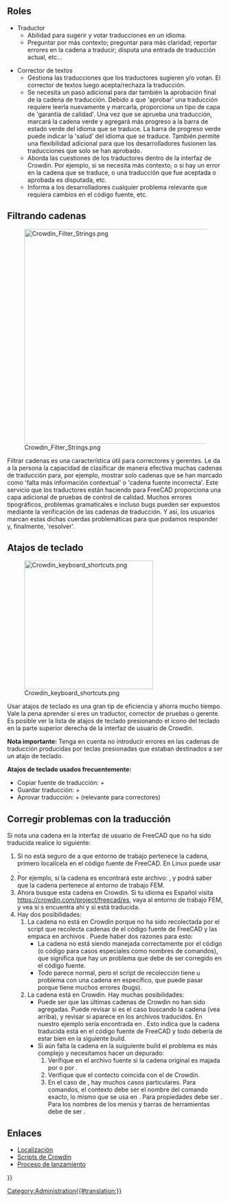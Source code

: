 <languages/>
{{TOCright}}

==Roles==

* Traductor
** Abilidad para sugerir y votar traducciones en un idioma.
** Preguntar por más contexto; preguntar para más claridad; reportar errores en la cadena a traducir; disputa una entrada de traducción actual, etc...

* Corrector de textos
** Gestiona las traducciones que los traductores sugieren y/o votan. El corrector de textos luego acepta/rechaza la traducción.
** Se necesita un paso adicional para dar también la aprobación final de la cadena de traducción. Debido a que 'aprobar' una traducción requiere leerla nuevamente y marcarla, proporciona un tipo de capa de 'garantía de calidad'. Una vez que se aprueba una traducción, marcará la cadena verde y agregará más progreso a la barra de estado verde del idioma que se traduce. La barra de progreso verde puede indicar la 'salud' del idioma que se traduce. También permite una flexibilidad adicional para que los desarrolladores fusionen las traducciones que solo se han aprobado.
** Aborda las cuestiones de los traductores dentro de la interfaz de Crowdin. Por ejemplo, si se necesita más contexto; o si hay un error en la cadena que se traduce, o una traducción que fue aceptada o aprobada es disputada, etc.
** Informa a los desarrolladores cualquier problema relevante que requiera cambios en el código fuente, etc.

<span id="Filtering_strings"></span>
==Filtrando cadenas==

[[File:Crowdin Filter Strings.png|500px]]

Filtrar cadenas es una característica útil para correctores y gerentes. Le da a la persona la capacidad de clasificar de manera efectiva muchas cadenas de traducción para, por ejemplo, mostrar solo cadenas que se han marcado como 'falta más información contextual' o 'cadena fuente incorrecta'. Este servicio que los traductores están haciendo para FreeCAD proporciona una capa adicional de pruebas de control de calidad. Muchos errores tipográficos, problemas gramaticales e incluso bugs pueden ser expuestos mediante la verificación de las cadenas de traducción. Y así, los usuarios marcan estas dichas cuerdas problemáticas para que podamos responder y, finalmente, 'resolver'.

<span id="Keyboard_shortcuts"></span>
==Atajos de teclado==

[[File:Crowdin keyboard shortcuts.png|300px]]

Usar atajos de teclado es una gran tip de eficiencia y ahorra mucho tiempo. Vale la pena aprender si eres un traductor, corrector de pruebas o gerente. Es posible ver la lista de atajos de teclado presionando el icono del teclado en la parte superior derecha de la interfaz de usuario de Crowdin. 

'''Nota importante:''' Tenga en cuenta no introducir errores en las cadenas de traducción producidas por teclas presionadas que estaban destinados a ser un atajo de teclado.

'''Atajos de teclado usados frecuentemente:'''
* Copiar fuente de traducción: {{KEY|Alt}}+{{KEY|C}}
* Guardar traducción: {{KEY|Ctrl}}+{{KEY|Enter}}
* Aprovar traducción: {{KEY|Alt}}+{{KEY|L}} (relevante para correctores)

<span id="Fix_translation_issues"></span>
==Corregir problemas con la traducción==

Si nota una cadena en la interfaz de usuario de FreeCAD que no ha sido traducida realice lo siguiente:
# Si no está seguro de a que entorno de trabajo pertenece la cadena, primero localícela en el código fuente de FreeCAD. En Linux puede usar {{Incode|grep -r "English text" *}}.
# Por ejemplo, si la cadena es {{Incode|"Solver Calculix Standard"}} encontrará este archivo: {{FileName|src/Mod/Fem/femcommands/commands.py}}, y podrá saber que la cadena pertenece al entorno de trabajo FEM.
# Ahora busque esta cadena en Crowdin. Si tu idioma es Español visita https://crowdin.com/project/freecad/es, vaya al entorno de trabajo FEM, y vea si s encuentra ahí y si está traducida.
# Hay dos posibilidades:
## La cadena no está en Crowdin porque no ha sido recolectada por el script que recolecta cadenas de el código fuente de FreeCAD y las empaca en archivos {{FileName|.ts}}. Puede haber dos razones para esto:
##* La cadena no está siendo manejada correctamente por el código {{Incode|translate()}} (o {{Incode|QT_TRANSLATE_NOOP()}} código para casos especiales como nombres de comandos), que significa que hay un problema que debe de ser corregido en el código fuente.
##* Todo parece normal, pero el script de recolección tiene u problema con una cadena en específico, que puede pasar porque tiene muchos errores (bugs).
## La cadena está en Crowdin. Hay muchas posibilidades:
##* Puede ser que las últimas cadenas de Crowdin no han sido agregadas. Puede revisar si es el caso buscando la cadena (vea arriba), y revisar si aparece en los archivos {{FileName|.ts}} traducidos. En nuestro ejemplo {{Incode|"Solver Calculix Standard"}} sería encontrada en {{FileName|src/Mod/Fem/Gui/Resources/translations/Fem_es.ts}}. Esto indica que la cadena traducida está en el código fuente de FreeCAD y todo debería de estar bien en la siguiente build.
##* Si aún falta la cadena en la suiguiente build el problema es más complejo y necesitamos hacer un depurado:
##*# Verifique en el archivo fuente si la cadena original es majada por {{Incode|translate()}} o por {{Incode|QT_TRANSLATE_NOOP()}}.
##*# Verifique que el contecto coincida con el de Crowdin.
##*# En el caso de {{Incode|QT_TRANSLATE_NOOP()}}, hay muchos casos particulares. Para comandos, el contexto debe ser el nombre del comando exacto, lo mismo que se usa en {{Incode|FreeCADGui.runCommand()}}. Para propiedades debe ser {{Incode|"App::Property"}}. Para los nombres de los menús y barras de herramientas debe de ser {{Incode|"Workbench"}}.

<span id="Links"></span>
== Enlaces ==

* [[Localisation/es|Localización]]
* [[Crowdin_Scripts/es|Scripts de Crowdin]]
* [[Release_process|Proceso de lanzamiento]]


{{Userdocnavi{{#translation:}}}}
[[Category:Administration{{#translation:}}]]